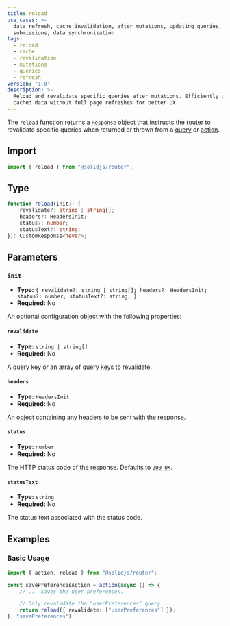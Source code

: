 ```yaml
---
title: reload
use_cases: >-
  data refresh, cache invalidation, after mutations, updating queries, form
  submissions, data synchronization
tags:
  - reload
  - cache
  - revalidation
  - mutations
  - queries
  - refresh
version: "1.0"
description: >-
  Reload and revalidate specific queries after mutations. Efficiently update
  cached data without full page refreshes for better UX.
---
```


The `reload` function returns a [`Response`](https://developer.mozilla.org/en-US/docs/Web/API/Response) object that instructs the router to revalidate specific queries when returned or thrown from a [query](/solid-router/reference/data-apis/query) or [action](/solid-router/concepts/actions).

## Import

```ts
import { reload } from "@solidjs/router";
```

## Type

```ts
function reload(init?: {
	revalidate?: string | string[];
	headers?: HeadersInit;
	status?: number;
	statusText?: string;
}): CustomResponse<never>;
```

## Parameters

### `init`

- **Type:** `{ revalidate?: string | string[]; headers?: HeadersInit; status?: number; statusText?: string; }`
- **Required:** No

An optional configuration object with the following properties:

#### `revalidate`

- **Type:** `string | string[]`
- **Required:** No

A query key or an array of query keys to revalidate.

#### `headers`

- **Type:** `HeadersInit`
- **Required:** No

An object containing any headers to be sent with the response.

#### `status`

- **Type:** `number`
- **Required:** No

The HTTP status code of the response.
Defaults to [`200 OK`](http://developer.mozilla.org/en-US/docs/Web/HTTP/Reference/Status/200).

#### `statusText`

- **Type:** `string`
- **Required:** No

The status text associated with the status code.

## Examples

### Basic Usage

```ts
import { action, reload } from "@solidjs/router";

const savePreferencesAction = action(async () => {
	// ... Saves the user preferences.

	// Only revalidate the "userPreferences" query.
	return reload({ revalidate: ["userPreferences"] });
}, "savePreferences");
```
